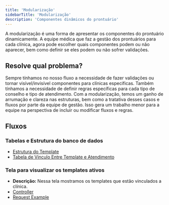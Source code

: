 ```yaml
---
title: 'Modularização'
sidebarTitle: 'Modularização'
description: 'Componentes dinâmicos do prontuário'
---
```


A modularização é uma forma de apresentar os componentes do prontuário dinamicamente.
A equipe médica que faz a gestão dos prontuários para cada clínica, agora pode escolher quais componentes podem ou não
aparecer, bem como definir se eles podem ou não sofrer validações.

## Resolve qual problema?

Sempre tínhamos no nosso fluxo a necessidade de fazer validações ou tornar visível/invisível componentes para clínicas especificas.
Também tínhamos a necessidade de definir regras específicas para cada tipo de conselho e tipo de atendimento.
Com a modularização, temos um ganho de arrumação e clareza nas estruturas, bem como a tratativa desses casos e fluxos
por parte da equipe de gestão. Isso gera um trabalho menor para a equipe na perspectiva de incluir ou modificar fluxos
e regras.

## Fluxos

### Tabelas e Estrutura do banco de dados
- [Estrutura do Template](https://github.com/conexasaude/conexa-api/pull/697)
- [Tabela de Vinculo Entre Template e Atendimento](https://github.com/conexasaude/conexa-api/pull/722)


### Tela para visualizar os templates ativos
  * **Descrição:** Nessa tela mostramos os templates que estão vinculados a clínica.
  * [Controller](./patient-record/br/com/conexasaude/patientrecord/controller/modularization/TemplateMedicalRecordsController.java)
  * [Request Example](/modularization/backoffice/view)

